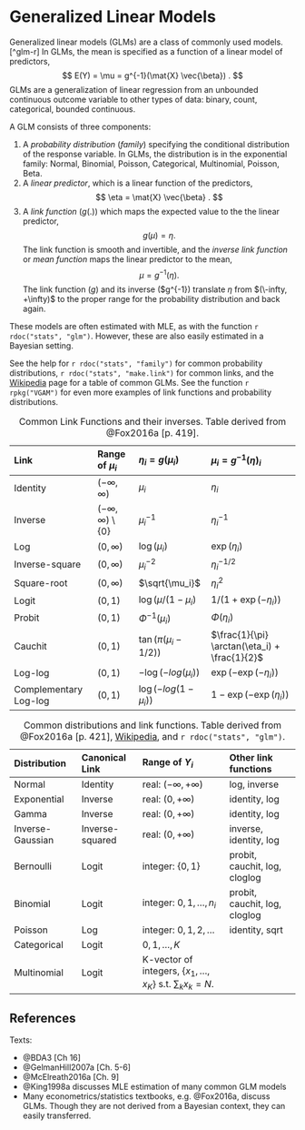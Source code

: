 # Generalized Linear Models

Generalized linear models (GLMs) are a class of commonly used models.[^glm-r]
In GLMs, the mean is specified as a function of a linear model of predictors,
$$
E(Y) = \mu = g^{-1}(\mat{X} \vec{\beta}) .
$$
GLMs are a generalization of linear regression from an unbounded continuous outcome variable to other types of data: binary, count, categorical, bounded continuous.

A GLM consists of three components:

1. A *probability distribution* (*family*) specifying the conditional distribution of the response variable.
    In GLMs, the distribution is in the exponential family: Normal, Binomial, Poisson, Categorical, Multinomial, Poisson, Beta.
2. A *linear predictor*, which is a linear function of the predictors,
    $$
    \eta = \mat{X} \vec{\beta} .
    $$
3. A *link function* ($g(.)$) which maps the expected value to the  the linear predictor,
    $$
    g(\mu) = \eta .
    $$
    The link function is smooth and invertible, and the  *inverse link function* or *mean function* maps the linear predictor to the mean,
    $$
    \mu = g^{-1}(\eta) .
    $$
    The link function ($g$) and its inverse ($g^{-1}) translate $\eta$ from $(\-infty, +\infty)$ to the proper range for the probability distribution and back again.

These models are often estimated with MLE, as with the function `r rdoc("stats", "glm")`. 
However, these are also easily estimated in a Bayesian setting.

See the help for `r rdoc("stats", "family")` for common probability distributions, `r rdoc("stats", "make.link")` for common links,  and the [Wikipedia](https://en.wikipedia.org/wiki/Generalized_linear_model) page for a table of common GLMs.
See the function `r rpkg("VGAM")` for even more examples of link functions and probability distributions.

Link                       Range of $\mu_i$                    $\eta_i = g(\mu_i)$                         $\mu_i = g^{-1}(\eta)_i$
-------------------------- ----------------------------------- ------------------------------------------- ----------------------------------------
Identity                   $(-\infty, \infty)$                 $\mu_i$                                     $\eta_i$
Inverse                    $(-\infty, \infty) \setminus \{0\}$ $\mu_i^{-1}$                                $\eta_i^{-1}$
Log                        $(0, \infty)$                       $\log(\mu_i)$                               $\exp(\eta_i)$
Inverse-square             $(0, \infty)$                       $\mu_i^{-2}$                                $\eta_i^{-1/2}$
Square-root                $(0, \infty)$                       $\sqrt{\mu_i}$                              $\eta_{i}^2$
Logit                      $(0, 1)$                            $\log(\mu / (1 - \mu_i)$                    $1 / (1 + \exp(-\eta_i))$
Probit                     $(0, 1)$                            $\Phi^{-1}(\mu_i)$                          $\Phi(\eta_i)$
Cauchit                    $(0, 1)$                            $\tan(\pi (\mu_i - 1 / 2))$                 $\frac{1}{\pi} \arctan(\eta_i) + \frac{1}{2}$
Log-log                    $(0, 1)$                            $-\log(-log(\mu_i))$                        $\exp(-\exp(-\eta_i))$
Complementary Log-log      $(0, 1)$                            $\log(-log(1 - \mu_i))$                     $1 - \exp(-\exp(\eta_i))$

Table:  Common Link Functions and their inverses. Table derived from @Fox2016a [p. 419].


Distribution           Canonical Link  Range of $Y_i$                                                        Other link functions
---------------------- --------------- --------------------------------------------------------------------- ------------------------------
Normal                 Identity        real: $(-\infty, +\infty)$                                            log, inverse
Exponential            Inverse         real: $(0, +\infty)$                                                  identity, log
Gamma                  Inverse         real: $(0, +\infty)$                                                  identity, log
Inverse-Gaussian       Inverse-squared real: $(0, +\infty)$                                                  inverse, identity, log
Bernoulli              Logit           integer: $\{0, 1\}$                                                   probit, cauchit, log, cloglog
Binomial               Logit           integer: $0, 1, \dots, n_i$                                           probit, cauchit, log, cloglog
Poisson                Log             integer: $0, 1, 2, \dots$                                             identity, sqrt
Categorical            Logit           $0, 1, \dots, K$                                                      
Multinomial            Logit           K-vector of integers, $\{x_1, \dots, x_K\}$ s.t. $\sum_k x_k = N$.

Table: Common distributions and link functions. Table derived from @Fox2016a [p. 421],  [Wikipedia](https://en.wikipedia.org/wiki/Generalized_linear_model), and `r rdoc("stats", "glm")`.

## References

Texts:

- @BDA3 [Ch 16]
- @GelmanHill2007a [Ch. 5-6]
- @McElreath2016a [Ch. 9]
- @King1998a discusses MLE estimation of many common GLM models
- Many econometrics/statistics textbooks, e.g. @Fox2016a, discuss GLMs. Though
    they are not derived from a Bayesian context, they can easily transferred.
